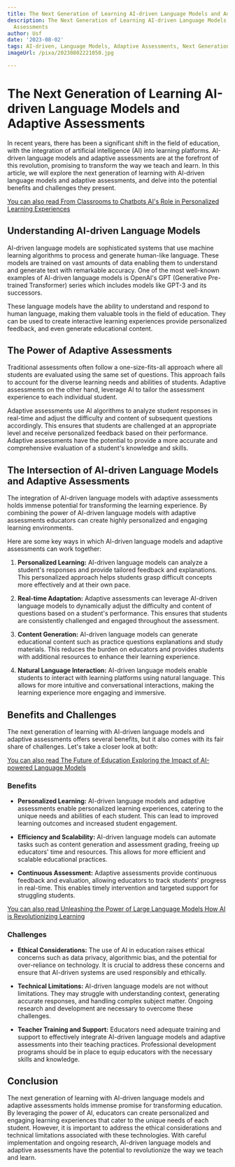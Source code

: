 ```yaml
---
title: The Next Generation of Learning AI-driven Language Models and Adaptive Assessments
description: The Next Generation of Learning AI-driven Language Models and Adaptive
  Assessments
author: Usf
date: '2023-08-02'
tags: AI-driven, Language Models, Adaptive Assessments, Next Generation, Learning
imageUrl: /pixa/20230802221050.jpg

---
```

# The Next Generation of Learning AI-driven  Language Models and Adaptive Assessments

In recent years, there has been  a significant shift in the field of education, with the integration of  artificial intelligence  (AI) into learning  platforms. AI-driven language models and adaptive assessments are at the forefront of this revolution, promising to transform the way we teach and learn. In this article, we will explore the next generation of  learning with AI-driven language models and adaptive  assessments, and delve into the potential benefits and challenges they present.

[You can also read From Classrooms  to Chatbots AI's Role in Personalized Learning Experiences](From%20Classrooms%20to%20Chatbots%20AI%27s%20Role%20in%20Personalized%20Learning%20Experiences)


## Understanding AI-driven Language  Models

AI-driven language models are sophisticated systems that use machine learning algorithms to process and generate  human-like language. These models are trained on vast amounts of data  enabling them to understand  and generate text with remarkable accuracy. One  of the most well-known examples of AI-driven  language models  is OpenAI's GPT (Generative Pre-trained Transformer) series which includes models like GPT-3 and its successors.

These language models have the  ability to understand and respond to human language,  making them valuable tools  in the field of education. They can be used to create interactive learning experiences provide  personalized feedback, and even generate educational content.

##  The Power of Adaptive Assessments

Traditional assessments often follow a one-size-fits-all approach where all  students  are evaluated using the  same set of questions.  This approach fails to account for the diverse learning  needs and abilities of students. Adaptive assessments on the  other  hand, leverage AI to tailor the assessment experience to  each individual student.

Adaptive assessments use AI algorithms  to analyze student responses in real-time and adjust the difficulty and content of subsequent questions accordingly. This ensures that students are challenged at an appropriate  level and receive personalized feedback based on their performance. Adaptive assessments have the potential  to provide a more accurate  and comprehensive  evaluation of a student's knowledge and skills.

## The Intersection  of  AI-driven  Language Models and Adaptive Assessments

The integration of AI-driven language models with adaptive assessments holds immense  potential for transforming the learning experience. By combining the power of AI-driven language models with adaptive assessments educators can create highly personalized and engaging learning environments.

Here are some key ways in which AI-driven  language models and adaptive assessments can work together:

1. **Personalized Learning:**  AI-driven language models can analyze a student's responses and provide tailored feedback and explanations. This personalized approach  helps students grasp difficult concepts more effectively and at their own pace.

2. **Real-time Adaptation:** Adaptive assessments can leverage AI-driven language models to dynamically  adjust the difficulty and content of questions  based on a student's performance. This ensures that students are  consistently challenged and engaged throughout the assessment.

3. **Content  Generation:** AI-driven language models can generate educational content such as practice questions explanations and study materials. This  reduces the burden on educators and provides students with additional resources to enhance their learning experience.

4.  **Natural Language Interaction:**  AI-driven language models enable students to interact with learning platforms using natural language. This allows for more intuitive and conversational interactions, making the learning experience more engaging and  immersive.

## Benefits and  Challenges

The next generation of learning with  AI-driven language models and adaptive  assessments offers several benefits, but it also comes  with its fair share of challenges. Let's take a  closer  look at both:

[You can also read The Future of Education Exploring the Impact of  AI-powered Language Models](The%20Future%20of%20Education%20Exploring%20the%20Impact%20of%20AI-powered%20Language%20Models)


### Benefits

- **Personalized Learning:** AI-driven language models  and adaptive  assessments enable personalized learning experiences, catering to the unique needs and abilities of each student. This can lead to  improved learning outcomes and increased student engagement.

- **Efficiency  and Scalability:** AI-driven language models can automate tasks such as content generation  and assessment grading, freeing up educators' time and  resources. This allows for more  efficient and scalable educational practices.

- **Continuous Assessment:** Adaptive assessments provide continuous feedback and evaluation, allowing educators to track students' progress in real-time.  This enables timely intervention and targeted support for  struggling students.

[You  can also read  Unleashing the Power of Large Language Models  How AI is Revolutionizing Learning](Unleashing%20the%20Power%20of%20Large%20Language%20Models%20How%20AI%20is%20Revolutionizing%20Learning)


### Challenges

- **Ethical Considerations:** The use of AI in education raises ethical  concerns such as data privacy, algorithmic bias, and the potential for over-reliance on technology. It is crucial to address these concerns and ensure that AI-driven  systems are used responsibly and ethically.

- **Technical Limitations:** AI-driven  language  models are not without limitations.  They may struggle with understanding context,  generating accurate responses, and handling complex subject matter. Ongoing research and development are necessary to overcome these challenges.

- **Teacher Training  and  Support:** Educators need adequate training and support to effectively integrate AI-driven language  models and adaptive assessments into their teaching practices. Professional development programs should be in place to equip  educators with the necessary skills and knowledge.

## Conclusion

The next generation of learning with  AI-driven language  models and adaptive assessments holds  immense promise for transforming education. By leveraging the power of AI, educators can create personalized and  engaging learning experiences that cater to the unique  needs of each student. However, it is important to address  the ethical considerations and  technical limitations associated with these technologies. With careful implementation and ongoing research,  AI-driven language models and adaptive assessments have the potential to revolutionize the way we teach and learn.